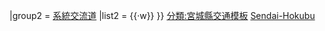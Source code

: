 {{Navbox
|name = 仙台北部道路
|title = {{Ja Exp Route Sign|E6}} [[仙台北部道路]]
|titlestyle = border-left:3em solid {{{路線色1|#393}}}; border-right:3em solid {{{路線色2|#393}}}; background-color:#dfd;
|groupstyle = background-color:#dfd;
|group1 = [[交流道]]<br />[[智慧型交流道]]
|list1 = {{IC|利府白橿台|1}}{{·w}}{{IC|富谷|2}}
|group2 = [[系統交流道]]
|list2 = {{JCT|利府|2|[[三陸自動車道|三陸道]]}}{{·w}}{{JCT|富谷|29-1|{{自動車道|東北}}}}
}}
<noinclude>
[[分類:宮城縣交通模板]]
[[分類:東日本高速公路模板|Sendai-Hokubu]]
</noinclude>